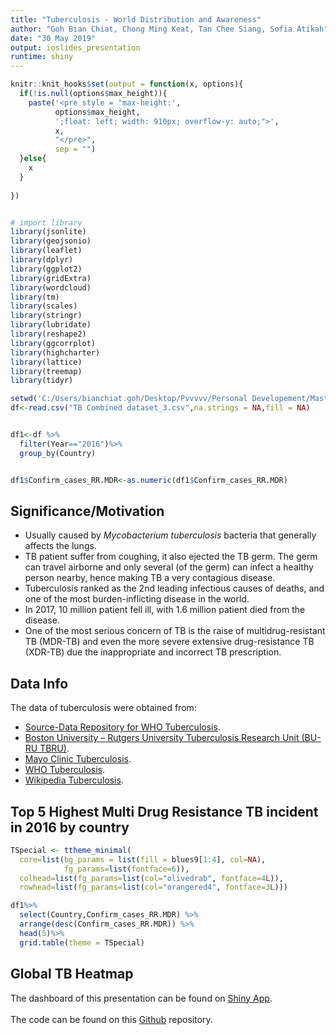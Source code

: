 ---
title: "Tuberculosis - World Distribution and Awareness" 
author: "Goh Bian Chiat, Chong Ming Keat, Tan Chee Siang, Sofia Atikah"
date: "30 May 2019"
output: ioslides_presentation
runtime: shiny
---

```{r setup, include=FALSE}
knitr::knit_hooks$set(output = function(x, options){
  if(!is.null(options$max_height)){
    paste('<pre style = "max-height:',
          options$max_height, 
          ';float: left; width: 910px; overflow-y: auto;">',
          x,
          "</pre>",
          sep = "")
  }else{
    x
  }
  
})


# import library
library(jsonlite)
library(geojsonio)
library(leaflet)
library(dplyr)
library(ggplot2)
library(gridExtra)
library(wordcloud)
library(tm)
library(scales)
library(stringr)
library(lubridate)
library(reshape2)
library(ggcorrplot)
library(highcharter)
library(lattice)
library(treemap)
library(tidyr)

setwd('C:/Users/bianchiat.goh/Desktop/Pvvvvv/Personal Developement/Master Study/WQD7001/WQD7001 Assignment/WQD7001 Group Assignment/R Code-final')
df<-read.csv("TB Combined dataset_3.csv",na.strings = NA,fill = NA)


df1<-df %>%
  filter(Year=="2016")%>%
  group_by(Country)


df1$Confirm_cases_RR.MDR<-as.numeric(df1$Confirm_cases_RR.MDR)
```

## Significance/Motivation
- Usually caused by *Mycobacterium tuberculosis* bacteria that generally affects the lungs.
- TB patient suffer from coughing, it also ejected the TB germ. The germ can travel airborne and only several (of the germ) can infect a healthy person nearby, hence making TB a very contagious disease. 
- Tuberculosis ranked as the 2nd leading infectious causes of deaths, and one of the most burden-inflicting disease in the world. 
- In 2017, 10 million patient fell ill, with 1.6 million patient died from the disease.
- One of the most serious concern of TB is the raise of multidrug-resistant TB (MDR-TB) and even the more severe extensive drug-resistance TB (XDR-TB) due the inappropriate and incorrect TB prescription. 


## Data Info

The data of tuberculosis were obtained from:

- [Source-Data Repository for WHO Tuberculosis](http://apps.who.int/gho/data/node.main.1315?lang=en).
- [Boston University – Rutgers University Tuberculosis Research Unit (BU-RU TBRU)](https://www.bumc.bu.edu/tbru/).
- [Mayo Clinic Tuberculosis](https://www.bumc.bu.edu/tbru/).
- [WHO Tuberculosis](https://www.who.int/news-room/fact-sheets/detail/tuberculosis).
- [Wikipedia Tuberculosis](https://en.wikipedia.org/wiki/Tuberculosis). 


## Top 5 Highest Multi Drug Resistance TB incident in 2016 by country

```{r,echo=FALSE,max_height = "200px"}

TSpecial <- ttheme_minimal(
  core=list(bg_params = list(fill = blues9[1:4], col=NA),
            fg_params=list(fontface=6)),
  colhead=list(fg_params=list(col="olivedrab", fontface=4L)),
  rowhead=list(fg_params=list(col="orangered4", fontface=3L)))

df1%>%
  select(Country,Confirm_cases_RR.MDR) %>%
  arrange(desc(Confirm_cases_RR.MDR)) %>%
  head(5)%>%
  grid.table(theme = TSpecial)

```



## Global TB Heatmap

The dashboard of this presentation can be found on [Shiny App](https://bianchiat.shinyapps.io/WQD7001_Group_One_Presentation/).
<br>
<br>
The code can be found on this [Github](https://github.com/bianchiat/WQD7001) repository. 

